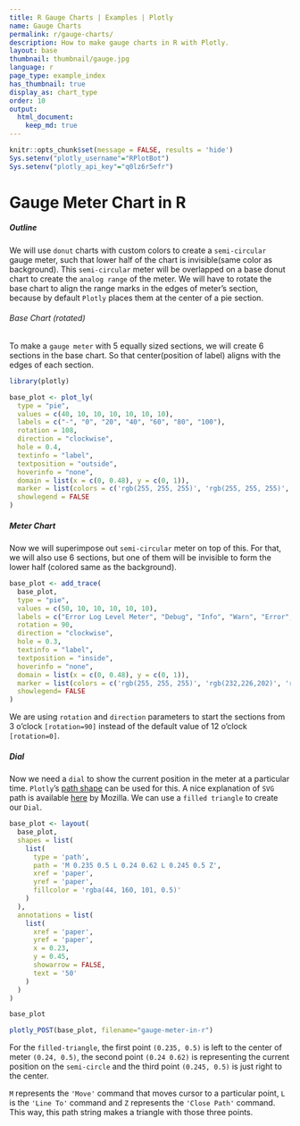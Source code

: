 ```yaml
---
title: R Gauge Charts | Examples | Plotly
name: Gauge Charts
permalink: r/gauge-charts/
description: How to make gauge charts in R with Plotly.
layout: base
thumbnail: thumbnail/gauge.jpg
language: r
page_type: example_index
has_thumbnail: true
display_as: chart_type
order: 10
output: 
  html_document:
    keep_md: true
---
```


```r
knitr::opts_chunk$set(message = FALSE, results = 'hide')
Sys.setenv("plotly_username"="RPlotBot")
Sys.setenv("plotly_api_key"="q0lz6r5efr")
```

# Gauge Meter Chart in R

##### Outline

We will use `donut` charts with custom colors to create a `semi-circular` gauge meter, such that lower half of the chart is invisible(same color as background).
This `semi-circular` meter will be overlapped on a base donut chart to create the `analog range` of the meter. We will have to rotate the base chart to align the range marks in the edges of meter's section, because by default `Plotly` places them at the center of a pie section.

###### Base Chart (rotated)

To make a `gauge meter` with 5 equally sized sections, we will create 6 sections in the base chart. So that center(position of label) aligns with the edges of each section.

```r

library(plotly)

base_plot <- plot_ly(
  type = "pie",
  values = c(40, 10, 10, 10, 10, 10, 10),
  labels = c("-", "0", "20", "40", "60", "80", "100"),
  rotation = 108,
  direction = "clockwise",
  hole = 0.4,
  textinfo = "label",
  textposition = "outside",
  hoverinfo = "none",
  domain = list(x = c(0, 0.48), y = c(0, 1)),
  marker = list(colors = c('rgb(255, 255, 255)', 'rgb(255, 255, 255)', 'rgb(255, 255, 255)', 'rgb(255, 255, 255)', 'rgb(255, 255, 255)', 'rgb(255, 255, 255)', 'rgb(255, 255, 255)')),
  showlegend = FALSE
)

```

##### Meter Chart

Now we will superimpose out `semi-circular` meter on top of this.
For that, we will also use 6 sections, but one of them will be invisible to form the lower half (colored same as the background).

```r

base_plot <- add_trace(
  base_plot,
  type = "pie",
  values = c(50, 10, 10, 10, 10, 10),
  labels = c("Error Log Level Meter", "Debug", "Info", "Warn", "Error", "Fatal"),
  rotation = 90,
  direction = "clockwise",
  hole = 0.3,
  textinfo = "label",
  textposition = "inside",
  hoverinfo = "none",
  domain = list(x = c(0, 0.48), y = c(0, 1)),
  marker = list(colors = c('rgb(255, 255, 255)', 'rgb(232,226,202)', 'rgb(226,210,172)', 'rgb(223,189,139)', 'rgb(223,162,103)', 'rgb(226,126,64)')),
  showlegend= FALSE
)

```

We are using `rotation` and `direction` parameters to start the sections from 3 o'clock `[rotation=90]` instead of the default value of 12 o'clock `[rotation=0]`.

##### Dial

Now we need a `dial` to show the current position in the meter at a particular time.
`Plotly`'s [path shape](https://plot.ly/r/reference/#layout-shapes-path) can be used for this. A nice explanation of `SVG` path is available [here](https://developer.mozilla.org/en-US/docs/Web/SVG/Tutorial/Paths) by Mozilla.
We can use a `filled triangle` to create our `Dial`.

```r

base_plot <- layout(
  base_plot,
  shapes = list(
    list(
      type = 'path',
      path = 'M 0.235 0.5 L 0.24 0.62 L 0.245 0.5 Z',
      xref = 'paper',
      yref = 'paper',
      fillcolor = 'rgba(44, 160, 101, 0.5)'
    )
  ),
  annotations = list(
    list(
      xref = 'paper',
      yref = 'paper',
      x = 0.23,
      y = 0.45,
      showarrow = FALSE,
      text = '50'
    )
  )
)

base_plot

```

```r
plotly_POST(base_plot, filename="gauge-meter-in-r")
```

For the `filled-triangle`, the first point `(0.235, 0.5)` is left to the center of meter `(0.24, 0.5)`, the second point `(0.24 0.62)` is representing the current position on the `semi-circle` and the third point `(0.245, 0.5)` is just right to the center.

`M` represents the `'Move'` command that moves cursor to a particular point, `L` is the `'Line To'` command and `Z` represents the `'Close Path'` command. This way, this path string makes a triangle with those three points.


